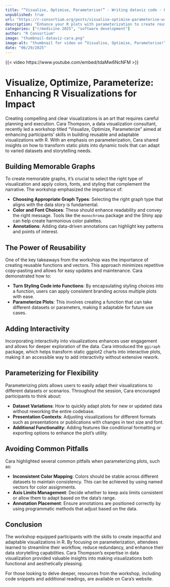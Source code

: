 ```yaml
--- 
title: "“Visualise, Optimise, Parameterise!” - Writing dataviz code - UPDATED" 
unpublished: true 
url: "https://r-consortium.org/posts/visualise-optimise-parameterise-writing-dataviz-code-updated/"
description: "Enhance your R plots with parameterization to create reusable and interactive visualizations." 
categories: ["r/medicine 2025", "software development"]
author: "R Consortium" 
image: "thumbnail-dataviz-cara.png" 
image-alt: "thumbnail for video on “Visualise, Optimise, Parameterise!” - Writing dataviz code - UPDATED" 
date: "06/29/2025" 
---
```



{{< video https://www.youtube.com/embed/tdaMw6NcNFM >}}

# Visualize, Optimize, Parameterize: Enhancing R Visualizations for Impact

Creating compelling and clear visualizations is an art that requires careful planning and execution. Cara Thompson, a data visualization consultant, recently led a workshop titled "Visualize, Optimize, Parameterize" aimed at enhancing participants' skills in building reusable and adaptable visualizations with R. With an emphasis on parameterization, Cara shared insights on how to transform static plots into dynamic tools that can adapt to varied datasets and storytelling needs.

## Building Memorable Graphs

To create memorable graphs, it's crucial to select the right type of visualization and apply colors, fonts, and styling that complement the narrative. The workshop emphasized the importance of:

- **Choosing Appropriate Graph Types**: Selecting the right graph type that aligns with the data story is fundamental.
- **Color and Font Choices**: These should enhance readability and convey the right message. Tools like the `monochroma` package and the Shiny app can help create harmonious color palettes.
- **Annotations**: Adding data-driven annotations can highlight key patterns and points of interest.

## The Power of Reusability

One of the key takeaways from the workshop was the importance of creating reusable functions and vectors. This approach minimizes repetitive copy-pasting and allows for easy updates and maintenance. Cara demonstrated how to:

- **Turn Styling Code into Functions**: By encapsulating styling choices into a function, users can apply consistent branding across multiple plots with ease.
- **Parameterize Plots**: This involves creating a function that can take different datasets or parameters, making it adaptable for future use cases.

## Adding Interactivity

Incorporating interactivity into visualizations enhances user engagement and allows for deeper exploration of the data. Cara introduced the `ggiraph` package, which helps transform static ggplot2 charts into interactive plots, making it an accessible way to add interactivity without extensive rework.

## Parameterizing for Flexibility

Parameterizing plots allows users to easily adapt their visualizations to different datasets or scenarios. Throughout the session, Cara encouraged participants to think about:

- **Dataset Variations**: How to quickly adapt plots for new or updated data without reworking the entire codebase.
- **Presentation Contexts**: Adjusting visualizations for different formats such as presentations or publications with changes in text size and font.
- **Additional Functionality**: Adding features like conditional formatting or exporting options to enhance the plot's utility.

## Avoiding Common Pitfalls

Cara highlighted several common pitfalls when parameterizing plots, such as:

- **Inconsistent Color Mapping**: Colors should be stable across different datasets to maintain consistency. This can be achieved by using named vectors for color assignments.
- **Axis Limits Management**: Decide whether to keep axis limits consistent or allow them to adapt based on the data's range.
- **Annotation Placement**: Ensure annotations are positioned correctly by using programmatic methods that adjust based on the data.

## Conclusion

The workshop equipped participants with the skills to create impactful and adaptable visualizations in R. By focusing on parameterization, attendees learned to streamline their workflow, reduce redundancy, and enhance their data storytelling capabilities. Cara Thompson's expertise in data visualization provided valuable insights into making visualizations both functional and aesthetically pleasing.

For those looking to delve deeper, resources from the workshop, including code snippets and additional readings, are available on Cara's website.

